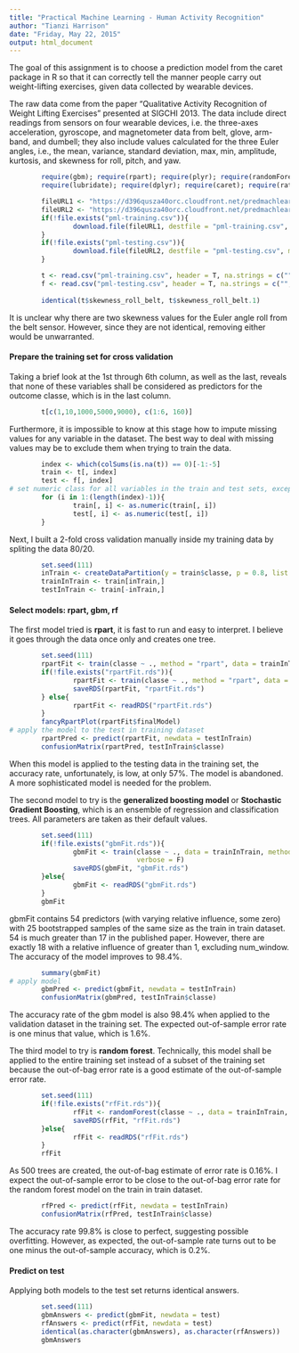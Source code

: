 ```yaml
---
title: "Practical Machine Learning - Human Activity Recognition"
author: "Tianzi Harrison"
date: "Friday, May 22, 2015"
output: html_document
---
```


The goal of this assignment is to choose a prediction model from the caret package in R so that it can correctly tell the manner people carry out weight-lifting exercises, given data collected by wearable devices. 

The raw data come from the paper "Qualitative Activity Recognition of Weight Lifting Exercises" presented at SIGCHI 2013. The data include direct readings from sensors on four wearable devices, i.e. the three-axes acceleration, gyroscope, and magnetometer data from belt, glove, arm-band, and dumbell; they also include values calculated for the three Euler angles, i.e., the mean, variance, standard deviation, max, min, amplitude, kurtosis, and skewness for roll, pitch, and yaw. 
```r
        require(gbm); require(rpart); require(plyr); require(randomForest)
        require(lubridate); require(dplyr); require(caret); require(rattle)

        fileURL1 <- "https://d396qusza40orc.cloudfront.net/predmachlearn/pml-training.csv"
        fileURL2 <- "https://d396qusza40orc.cloudfront.net/predmachlearn/pml-testing.csv"
        if(!file.exists("pml-training.csv")){
                download.file(fileURL1, destfile = "pml-training.csv", method = "curl")
        }
        if(!file.exists("pml-testing.csv")){
                download.file(fileURL2, destfile = "pml-testing.csv", method = "curl")
        }

        t <- read.csv("pml-training.csv", header = T, na.strings = c("","NA", "#DIV/0!"))
        f <- read.csv("pml-testing.csv", header = T, na.strings = c("", "NA", "#DIV/0!"))
        
        identical(t$skewness_roll_belt, t$skewness_roll_belt.1)
```
It is unclear why there are two skewness values for the Euler angle roll from the belt sensor. However, since they are not identical, removing either would be unwarranted.  

#### Prepare the training set for cross validation
Taking a brief look at the 1st through 6th column, as well as the last, reveals that none of these variables shall be considered as predictors for the outcome classe, which is in the last column. 
```r
        t[c(1,10,1000,5000,9000), c(1:6, 160)]
```
Furthermore, it is impossible to know at this stage how to impute missing values for any variable in the dataset. The best way to deal with missing values may be to exclude them when trying to train the data.
```r
        index <- which(colSums(is.na(t)) == 0)[-1:-5]
        train <- t[, index]
        test <- f[, index]
# set numeric class for all variables in the train and test sets, except for classe
        for (i in 1:(length(index)-1)){
                train[, i] <- as.numeric(train[, i])
                test[, i] <- as.numeric(test[, i])
        }
```
Next, I built a 2-fold cross validation manually inside my training data by spliting the data 80/20. 
```r
        set.seed(111)
        inTrain <- createDataPartition(y = train$classe, p = 0.8, list = FALSE)
        trainInTrain <- train[inTrain,]
        testInTrain <- train[-inTrain,]
```
#### Select models: rpart, gbm, rf
The first model tried is **rpart**, it is fast to run and easy to interpret. I believe it goes through the data once only and creates one tree. 
```r
        set.seed(111)
        rpartFit <- train(classe ~ ., method = "rpart", data = trainInTrain)
        if(!file.exists("rpartFit.rds")){
                rpartFit <- train(classe ~ ., method = "rpart", data = trainInTrain)
                saveRDS(rpartFit, "rpartFit.rds")
        } else{
                rpartFit <- readRDS("rpartFit.rds")
        }
        fancyRpartPlot(rpartFit$finalModel)
# apply the model to the test in training dataset
        rpartPred <- predict(rpartFit, newdata = testInTrain)
        confusionMatrix(rpartPred, testInTrain$classe)
```
When this model is applied to the testing data in the training set, the accuracy rate, unfortunately, is low, at only 57%. The model is abandoned. A more sophisticated model is needed for the problem.

The second model to try is the **generalized boosting model** or **Stochastic Gradient Boosting**, which is an ensemble of regression and classification trees. All parameters are taken as their default values. 
```r
        set.seed(111)
        if(!file.exists("gbmFit.rds")){
                gbmFit <- train(classe ~ ., data = trainInTrain, method = "gbm", 
                                verbose = F)
                saveRDS(gbmFit, "gbmFit.rds")
        }else{
                gbmFit <- readRDS("gbmFit.rds")
        }
        gbmFit
```
gbmFit contains 54 predictors (with varying relative influence, some zero) with 25 bootstrapped samples of the same size as the train in train dataset. 54 is much greater than 17 in the published paper. However, there are exactly 18 with a relative influence of greater than 1, excluding num_window. The accuracy of the model improves to 98.4%.
```r
        summary(gbmFit)
# apply model
        gbmPred <- predict(gbmFit, newdata = testInTrain)
        confusionMatrix(gbmPred, testInTrain$classe)
```
The accuracy rate of the gbm model is also 98.4% when applied to the validation dataset in the training set. The expected out-of-sample error rate is one minus that value, which is 1.6%.

The third model to try is **random forest**. Technically, this model shall be applied to the entire training set instead of a subset of the training set because the out-of-bag error rate is a good estimate of the out-of-sample error rate. 
```r
        set.seed(111)
        if(!file.exists("rfFit.rds")){
                rfFit <- randomForest(classe ~ ., data = trainInTrain, prox = T)
                saveRDS(rfFit, "rfFit.rds")
        }else{
                rfFit <- readRDS("rfFit.rds")
        }
        rfFit
```
As 500 trees are created, the out-of-bag estimate of error rate is 0.16%. I expect the out-of-sample error to be close to the out-of-bag error rate for the random forest model on the train in train dataset. 
```r
        rfPred <- predict(rfFit, newdata = testInTrain)
        confusionMatrix(rfPred, testInTrain$classe)
```
The accuracy rate 99.8% is close to perfect, suggesting possible overfitting. However, as expected, the out-of-sample rate turns out to be one minus the out-of-sample accuracy, which is 0.2%.

#### Predict on test

Applying both models to the test set returns identical answers.

```r
        set.seed(111)
        gbmAnswers <- predict(gbmFit, newdata = test)
        rfAnswers <- predict(rfFit, newdata = test)
        identical(as.character(gbmAnswers), as.character(rfAnswers))
        gbmAnswers
```